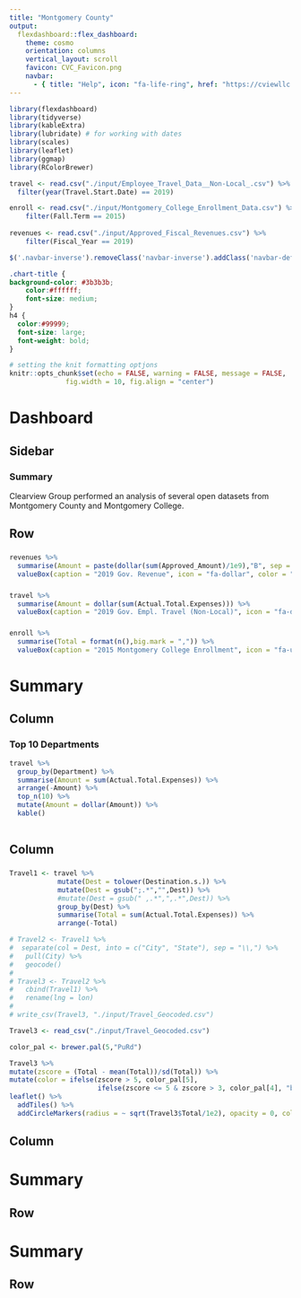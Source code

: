 ```yaml
---
title: "Montgomery County"
output: 
  flexdashboard::flex_dashboard:
    theme: cosmo
    orientation: columns
    vertical_layout: scroll
    favicon: CVC_Favicon.png
    navbar:
      - { title: "Help", icon: "fa-life-ring", href: "https://cviewllc.com/contact-us/" }
---
```


```r
library(flexdashboard)
library(tidyverse)
library(kableExtra)
library(lubridate) # for working with dates
library(scales)
library(leaflet)
library(ggmap)
library(RColorBrewer)
```

```r
travel <- read.csv("./input/Employee_Travel_Data__Non-Local_.csv") %>% 
  filter(year(Travel.Start.Date) == 2019)

enroll <- read.csv("./input/Montgomery_College_Enrollment_Data.csv") %>% 
    filter(Fall.Term == 2015)
  
revenues <- read.csv("./input/Approved_Fiscal_Revenues.csv") %>% 
    filter(Fiscal_Year == 2019)
```

```js
$('.navbar-inverse').removeClass('navbar-inverse').addClass('navbar-default');
```

```css
.chart-title {
background-color: #3b3b3b;
    color:#ffffff;
    font-size: medium;
}
h4 {
  color:#99999;
  font-size: large;
  font-weight: bold;
}
```


```r
# setting the knit formatting optjons
knitr::opts_chunk$set(echo = FALSE, warning = FALSE, message = FALSE,
              fig.width = 10, fig.align = "center")
```

Dashboard {data-orientation=rows}
=====================================

Sidebar {.sidebar}
----------------------------

### Summary
Clearview Group performed an analysis of several open datasets from Montgomery County and Montgomery College. 

Row 
-----------------------------------------------------------------------
###
```r
revenues %>%
  summarise(Amount = paste(dollar(sum(Approved_Amount)/1e9),"B", sep = "")) %>% 
  valueBox(caption = "2019 Gov. Revenue", icon = "fa-dollar", color = "grey")
```

###
```r
travel %>% 
  summarise(Amount = dollar(sum(Actual.Total.Expenses))) %>% 
  valueBox(caption = "2019 Gov. Empl. Travel (Non-Local)", icon = "fa-dollar", color = "green")
```

###
```r
enroll %>%
  summarise(Total = format(n(),big.mark = ",")) %>% 
  valueBox(caption = "2015 Montgomery College Enrollment", icon = "fa-user-graduate", color = "blue")
```


Summary {data-navmenu="Travel"}
======================================================================

Column {data-width=200}
----------------------------------

### Top 10 Departments
```r
travel %>% 
  group_by(Department) %>% 
  summarise(Amount = sum(Actual.Total.Expenses)) %>% 
  arrange(-Amount) %>% 
  top_n(10) %>% 
  mutate(Amount = dollar(Amount)) %>% 
  kable()
  
```

Column {data-width=600}
----------------------------------

###
```r
Travel1 <- travel %>%
            mutate(Dest = tolower(Destination.s.)) %>% 
            mutate(Dest = gsub(";.*","",Dest)) %>% 
            #mutate(Dest = gsub(" ,.*",",.*",Dest)) %>% 
            group_by(Dest) %>% 
            summarise(Total = sum(Actual.Total.Expenses)) %>% 
            arrange(-Total)

# Travel2 <- Travel1 %>% 
#  separate(col = Dest, into = c("City", "State"), sep = "\\,") %>% 
#   pull(City) %>% 
#   geocode() 
# 
# Travel3 <- Travel2 %>%
#   cbind(Travel1) %>% 
#   rename(lng = lon)
# 
# write_csv(Travel3, "./input/Travel_Geocoded.csv")

Travel3 <- read_csv("./input/Travel_Geocoded.csv")

color_pal <- brewer.pal(5,"PuRd")

Travel3 %>% 
mutate(zscore = (Total - mean(Total))/sd(Total)) %>% 
mutate(color = ifelse(zscore > 5, color_pal[5],
                      ifelse(zscore <= 5 & zscore > 3, color_pal[4], "blue"))) %>% 
leaflet() %>% 
  addTiles() %>% 
  addCircleMarkers(radius = ~ sqrt(Travel3$Total/1e2), opacity = 0, color = Travel3$color)
```


Column {data-width=200}
----------------------------------

###




Summary {data-navmenu="Enrollment" data-orientation=rows}
======================================================================

Row
----------------------------------

###


Summary {data-navmenu="Revenues" data-orientation=rows}
======================================================================

Row
----------------------------------

###






